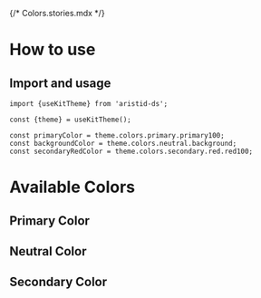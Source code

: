 {/* Colors.stories.mdx */}


<Meta title="Design System/General/Colors" />

# How to use    

## Import and usage

```tsx
import {useKitTheme} from 'aristid-ds';

const {theme} = useKitTheme();

const primaryColor = theme.colors.primary.primary100;
const backgroundColor = theme.colors.neutral.background;
const secondaryRedColor = theme.colors.secondary.red.red100;
```

# Available Colors

## Primary Color

<ColorPalette>
    <ColorItem
        title="Actions (icons, buttons, ...)"
        subtitle=""
        colors={{
            "primary100": KitAristidThemeGeneral.colors.primary.primary100,
            "primary200": KitAristidThemeGeneral.colors.primary.primary200,
            "primary300": KitAristidThemeGeneral.colors.primary.primary300,
            "primary400": KitAristidThemeGeneral.colors.primary.primary400,
            "primary500": KitAristidThemeGeneral.colors.primary.primary500,
            "primary600": KitAristidThemeGeneral.colors.primary.primary600,
            "primary700": KitAristidThemeGeneral.colors.primary.primary700,
        }}
    />
</ColorPalette>


## Neutral Color

<ColorPalette>
    <ColorItem
        title="Typography"
        subtitle=""
        colors={{
            black: KitAristidThemeGeneral.colors.neutral.typography.black,
            "black60": KitAristidThemeGeneral.colors.neutral.typography.black60,
            white: KitAristidThemeGeneral.colors.neutral.typography.white,
        }}
    />
    <ColorItem
        title="Background"
        subtitle=""
        colors={{
            "background": KitAristidThemeGeneral.colors.neutral.background,
        }}
    />
    <ColorItem
        title="grey"
        subtitle=""
        colors={{
            "grey100": KitAristidThemeGeneral.colors.neutral.grey.grey100,
            "grey200": KitAristidThemeGeneral.colors.neutral.grey.grey200,
            "grey300": KitAristidThemeGeneral.colors.neutral.grey.grey300,
            "grey400": KitAristidThemeGeneral.colors.neutral.grey.grey400,
            "grey500": KitAristidThemeGeneral.colors.neutral.grey.grey500,
            "grey600": KitAristidThemeGeneral.colors.neutral.grey.grey600,
            "grey700": KitAristidThemeGeneral.colors.neutral.grey.grey700,
        }}
    />
</ColorPalette>

## Secondary Color

<ColorPalette>
    <ColorItem
        title="Medium grey"
        subtitle=""
        colors={{
            "mediumGrey100": KitAristidThemeGeneral.colors.secondary.mediumGrey.mediumGrey100,
            "mediumGrey200": KitAristidThemeGeneral.colors.secondary.mediumGrey.mediumGrey200,
            "mediumGrey300": KitAristidThemeGeneral.colors.secondary.mediumGrey.mediumGrey300,
            "mediumGrey400": KitAristidThemeGeneral.colors.secondary.mediumGrey.mediumGrey400,
            "mediumGrey500": KitAristidThemeGeneral.colors.secondary.mediumGrey.mediumGrey500,
            "mediumGrey600": KitAristidThemeGeneral.colors.secondary.mediumGrey.mediumGrey600,
            "mediumGrey700": KitAristidThemeGeneral.colors.secondary.mediumGrey.mediumGrey700,
        }}
    />
</ColorPalette>

<ColorPalette>
    <ColorItem
        title="Yellow"
        subtitle=""
        colors={{
            "yellow100": KitAristidThemeGeneral.colors.secondary.yellow.yellow100,
            "yellow200": KitAristidThemeGeneral.colors.secondary.yellow.yellow200,
            "yellow300": KitAristidThemeGeneral.colors.secondary.yellow.yellow300,
            "yellow400": KitAristidThemeGeneral.colors.secondary.yellow.yellow400,
            "yellow500": KitAristidThemeGeneral.colors.secondary.yellow.yellow500,
            "yellow600": KitAristidThemeGeneral.colors.secondary.yellow.yellow600,
            "yellow700": KitAristidThemeGeneral.colors.secondary.yellow.yellow700,
        }}
    />
</ColorPalette>

<ColorPalette>
    <ColorItem
        title="Orange"
        subtitle=""
        colors={{
            "orange100": KitAristidThemeGeneral.colors.secondary.orange.orange100,
            "orange200": KitAristidThemeGeneral.colors.secondary.orange.orange200,
            "orange300": KitAristidThemeGeneral.colors.secondary.orange.orange300,
            "orange400": KitAristidThemeGeneral.colors.secondary.orange.orange400,
            "orange500": KitAristidThemeGeneral.colors.secondary.orange.orange500,
            "orange600": KitAristidThemeGeneral.colors.secondary.orange.orange600,
            "orange700": KitAristidThemeGeneral.colors.secondary.orange.orange700,
        }}
    />
</ColorPalette>

<ColorPalette>
    <ColorItem
        title="Pink"
        subtitle=""
        colors={{
            "pink100": KitAristidThemeGeneral.colors.secondary.pink.pink100,
            "pink200": KitAristidThemeGeneral.colors.secondary.pink.pink200,
            "pink300": KitAristidThemeGeneral.colors.secondary.pink.pink300,
            "pink400": KitAristidThemeGeneral.colors.secondary.pink.pink400,
            "pink500": KitAristidThemeGeneral.colors.secondary.pink.pink500,
            "pink600": KitAristidThemeGeneral.colors.secondary.pink.pink600,
            "pink700": KitAristidThemeGeneral.colors.secondary.pink.pink700,
        }}
    />
</ColorPalette>

<ColorPalette>
    <ColorItem
        title="Red"
        subtitle=""
        colors={{
            "red100": KitAristidThemeGeneral.colors.secondary.red.red100,
            "red200": KitAristidThemeGeneral.colors.secondary.red.red200,
            "red300": KitAristidThemeGeneral.colors.secondary.red.red300,
            "red400": KitAristidThemeGeneral.colors.secondary.red.red400,
            "red500": KitAristidThemeGeneral.colors.secondary.red.red500,
            "red600": KitAristidThemeGeneral.colors.secondary.red.red600,
            "red700": KitAristidThemeGeneral.colors.secondary.red.red700,
        }}
    />
</ColorPalette>

<ColorPalette>
    <ColorItem
        title="Blue"
        subtitle=""
        colors={{
            "blue100": KitAristidThemeGeneral.colors.secondary.blue.blue100,
            "blue200": KitAristidThemeGeneral.colors.secondary.blue.blue200,
            "blue300": KitAristidThemeGeneral.colors.secondary.blue.blue300,
            "blue400": KitAristidThemeGeneral.colors.secondary.blue.blue400,
            "blue500": KitAristidThemeGeneral.colors.secondary.blue.blue500,
            "blue600": KitAristidThemeGeneral.colors.secondary.blue.blue600,
            "blue700": KitAristidThemeGeneral.colors.secondary.blue.blue700,
        }}
    />
</ColorPalette>

<ColorPalette>
    <ColorItem
        title="Green"
        subtitle=""
        colors={{
            "green100": KitAristidThemeGeneral.colors.secondary.green.green100,
            "green200": KitAristidThemeGeneral.colors.secondary.green.green200,
            "green300": KitAristidThemeGeneral.colors.secondary.green.green300,
            "green400": KitAristidThemeGeneral.colors.secondary.green.green400,
            "green500": KitAristidThemeGeneral.colors.secondary.green.green500,
            "green600": KitAristidThemeGeneral.colors.secondary.green.green600,
            "green700": KitAristidThemeGeneral.colors.secondary.green.green700,
        }}
    />
</ColorPalette>

